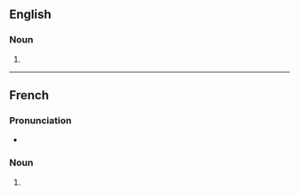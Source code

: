 ==English==

===Noun===
{{head|en|noun form}}

# {{en-irregular plural of|ending=es|acidosis}}


----

==French==

===Pronunciation===
* {{audio|fr|LL-Q150 (fra)-WikiLucas00-acidoses.wav|Audio}}

===Noun===
{{head|fr|noun form|g=f}}

# {{plural of|fr|acidose}}